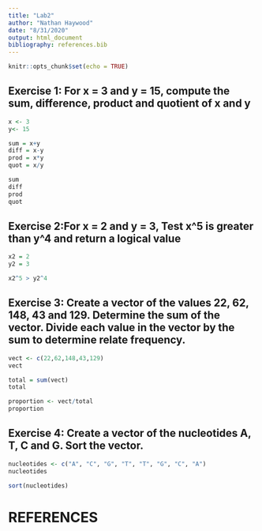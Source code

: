 ```yaml
---
title: "Lab2"
author: "Nathan Haywood"
date: "8/31/2020"
output: html_document
bibliography: references.bib
---
```


```r
knitr::opts_chunk$set(echo = TRUE)
```

## Exercise 1: For x = 3 and y = 15, compute the sum, difference, product and quotient of x and y
```r
x <- 3
y<- 15

sum = x+y
diff = x-y
prod = x*y
quot = x/y

sum
diff
prod
quot
```

## Exercise 2:For x = 2 and y = 3, Test x^5 is greater than y^4 and return a logical value
```r
x2 = 2
y2 = 3

x2^5 > y2^4
```

## Exercise 3: Create a vector of the values 22, 62, 148, 43 and 129. Determine the sum of the vector. Divide each value in the vector by the sum to determine relate frequency.
```r
vect <- c(22,62,148,43,129)
vect

total = sum(vect)
total

proportion <- vect/total
proportion
```

## Exercise 4: Create a vector of the nucleotides A, T, C and G. Sort the vector.
```r
nucleotides <- c("A", "C", "G", "T", "T", "G", "C", "A")
nucleotides

sort(nucleotides)
```

# REFERENCES